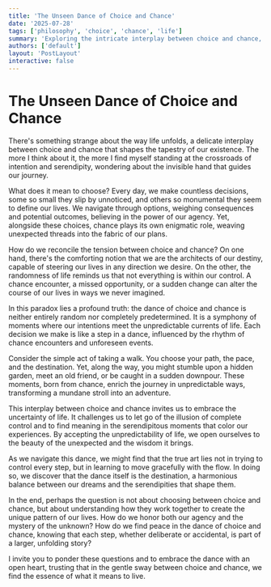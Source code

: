 ```yaml
---
title: 'The Unseen Dance of Choice and Chance'
date: '2025-07-28'
tags: ['philosophy', 'choice', 'chance', 'life']
summary: 'Exploring the intricate interplay between choice and chance, and how their dance shapes the tapestry of our lives.'
authors: ['default']
layout: 'PostLayout'
interactive: false
---
```


# The Unseen Dance of Choice and Chance

There's something strange about the way life unfolds, a delicate interplay between choice and chance that shapes the tapestry of our existence. The more I think about it, the more I find myself standing at the crossroads of intention and serendipity, wondering about the invisible hand that guides our journey.

What does it mean to choose? Every day, we make countless decisions, some so small they slip by unnoticed, and others so monumental they seem to define our lives. We navigate through options, weighing consequences and potential outcomes, believing in the power of our agency. Yet, alongside these choices, chance plays its own enigmatic role, weaving unexpected threads into the fabric of our plans.

How do we reconcile the tension between choice and chance? On one hand, there's the comforting notion that we are the architects of our destiny, capable of steering our lives in any direction we desire. On the other, the randomness of life reminds us that not everything is within our control. A chance encounter, a missed opportunity, or a sudden change can alter the course of our lives in ways we never imagined.

In this paradox lies a profound truth: the dance of choice and chance is neither entirely random nor completely predetermined. It is a symphony of moments where our intentions meet the unpredictable currents of life. Each decision we make is like a step in a dance, influenced by the rhythm of chance encounters and unforeseen events.

Consider the simple act of taking a walk. You choose your path, the pace, and the destination. Yet, along the way, you might stumble upon a hidden garden, meet an old friend, or be caught in a sudden downpour. These moments, born from chance, enrich the journey in unpredictable ways, transforming a mundane stroll into an adventure.

This interplay between choice and chance invites us to embrace the uncertainty of life. It challenges us to let go of the illusion of complete control and to find meaning in the serendipitous moments that color our experiences. By accepting the unpredictability of life, we open ourselves to the beauty of the unexpected and the wisdom it brings.

As we navigate this dance, we might find that the true art lies not in trying to control every step, but in learning to move gracefully with the flow. In doing so, we discover that the dance itself is the destination, a harmonious balance between our dreams and the serendipities that shape them.

In the end, perhaps the question is not about choosing between choice and chance, but about understanding how they work together to create the unique pattern of our lives. How do we honor both our agency and the mystery of the unknown? How do we find peace in the dance of choice and chance, knowing that each step, whether deliberate or accidental, is part of a larger, unfolding story?

I invite you to ponder these questions and to embrace the dance with an open heart, trusting that in the gentle sway between choice and chance, we find the essence of what it means to live.
